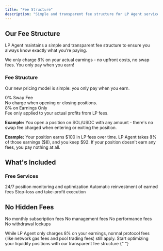 ```yaml
---
title: "Fee Structure"
description: "Simple and transparent fee structure for LP Agent services"
---
```


## Our Fee Structure

LP Agent maintains a simple and transparent fee structure to ensure you always know exactly what you're paying.

<Note>
  We only charge 8% on your actual earnings - no upfront costs, no swap fees.
  You only pay when you earn!
</Note>

### Fee Structure

Our new pricing model is simple: you only pay when you earn.

<CardGroup cols={2}>
  <Card title="Swap Fee" icon="percent">
    <div className="mt-2">
      <span className="text-2xl font-bold text-primary">0% Swap Fee</span>
      <div className="mt-2 text-sm">
        No charge when opening or closing positions.
      </div>
    </div>
  </Card>
  <Card title="Earnings Fee" icon="coins">
    <div className="mt-2">
      <span className="text-2xl font-bold text-primary">
        8% on Earnings Only
      </span>
      <div className="mt-2 text-sm">
        Fee only applied to your actual profits from LP fees.
      </div>
    </div>
  </Card>
</CardGroup>

**Example:** You open a position on SOL/USDC with any amount - there's no swap fee charged when entering or exiting the position.

**Example:** Your position earns \$100 in LP fees over time. LP Agent takes 8% of those earnings (\$8), and you keep \$92. If your position doesn't earn any fees, you pay nothing at all.

## What's Included

### Free Services

<CardGroup cols={3}>
  <Card title="AI Management" icon="robot">
    24/7 position monitoring and optimization
  </Card>
  <Card title="Auto-Compound" icon="rotate">
    Automatic reinvestment of earned fees
  </Card>
  <Card title="Risk Management" icon="shield-check">
    Stop-loss and take-profit execution
  </Card>
</CardGroup>

## No Hidden Fees

<Check>No monthly subscription fees</Check>
<Check>No management fees</Check>
<Check>No performance fees</Check>
<Check>No withdrawal lockups</Check>

<Warning>
  While LP Agent only charges 8% on your earnings, normal protocol fees (like
  network gas fees and pool trading fees) still apply.
</Warning>

<Card title="Ready to Start?" icon="rocket" href="/quickstart">
  Start optimizing your liquidity positions with our transparent fee structure
</Card>{" "}
